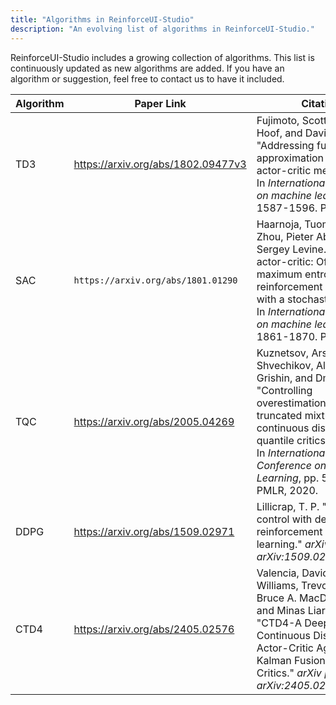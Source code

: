```yaml
---
title: "Algorithms in ReinforceUI-Studio"
description: "An evolving list of algorithms in ReinforceUI-Studio."
---
```


ReinforceUI-Studio includes a growing collection of algorithms. This list is continuously updated as new algorithms are added. If you have an algorithm or suggestion, feel free to contact us to have it included.


| **Algorithm** | Paper Link                         | Citation                                                                                                                                                                                                                                                          |
| ------------- | ---------------------------------- | ----------------------------------------------------------------------------------------------------------------------------------------------------------------------------------------------------------------------------------------------------------------- |
| TD3           | https://arxiv.org/abs/1802.09477v3 | Fujimoto, Scott, Herke Hoof, and David Meger. "Addressing function approximation error in actor-critic methods." In *International conference on machine learning*, pp. 1587-1596. PMLR, 2018.                                                                    |
| SAC           | `https://arxiv.org/abs/1801.01290` | Haarnoja, Tuomas, Aurick Zhou, Pieter Abbeel, and Sergey Levine. "Soft actor-critic: Off-policy maximum entropy deep reinforcement learning with a stochastic actor." In *International conference on machine learning*, pp. 1861-1870. PMLR, 2018.               |
| TQC           | https://arxiv.org/abs/2005.04269   | Kuznetsov, Arsenii, Pavel Shvechikov, Alexander Grishin, and Dmitry Vetrov. "Controlling overestimation bias with truncated mixture of continuous distributional quantile critics." In *International Conference on Machine Learning*, pp. 5556-5566. PMLR, 2020. |
| DDPG          | https://arxiv.org/abs/1509.02971   | Lillicrap, T. P. "Continuous control with deep reinforcement learning." *arXiv preprint arXiv:1509.02971* (2015).                                                                                                                                                 |
| CTD4          | https://arxiv.org/abs/2405.02576   | Valencia, David, Henry Williams, Trevor Gee, Bruce A. MacDonaland, and Minas Liarokapis. "CTD4-A Deep Continuous Distributional Actor-Critic Agent with a Kalman Fusion of Multiple Critics." *arXiv preprint arXiv:2405.02576* (2024).                           |
